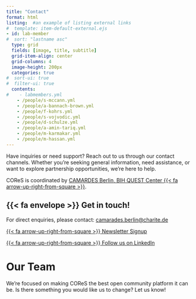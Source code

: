 ```yaml
---
title: "Contact"
format: html
listing:  #an example of listing external links
#  template: item-default-external.ejs
- id: lab-member
#  sort: "lastname asc"
  type: grid
  fields: [image, title, subtitle]
  grid-item-align: center
  grid-columns: 4
  image-height: 200px
  categories: true
#  sort-ui: true
#  filter-ui: true
  contents: 
#    - labmembers.yml
    - /people/s-mccann.yml
    - /people/a-bannach-brown.yml
    - /people/f-kohrs.yml
    - /people/s-vojvodic.yml
    - /people/d-schulze.yml
    - /people/a-amin-tariq.yml
    - /people/m-karmakar.yml    
    - /people/m-hassan.yml
---
```



Have inquiries or need support? Reach out to us through our contact channels. Whether you’re seeking general information, need assistance, or want to explore partnership opportunities, we’re here to help.

COReS is coordinated by [CAMARDES Berlin, BIH QUEST Center {{< fa arrow-up-right-from-square >}}](https://www.bihealth.org/en/quest/service/service/camarades-facility-for-the-systematic-review-and-meta-analysis-1){target="_blank"}.

::: {.callout-tip icon=false}
## {{< fa envelope >}} Get in touch!
For direct enquiries, please contact: [camarades.berlin\@charite.de](mailto:camarades.berlin@charite.de)
:::


[{{< fa arrow-up-right-from-square >}} Newsletter Signup](http://eepurl.com/h4hsMv){.btn .btn-secondary target="_blank"}

[{{< fa arrow-up-right-from-square >}} Follow us on LinkedIn](https://linkedin.com/company/communities-for-open-research-synthesis){.btn .btn-secondary target="_blank"}

# Our Team

We're focused on making COReS the best open community platform it can be. Is there something you would like us to change? Let us know!

::: {#lab-member}
:::
